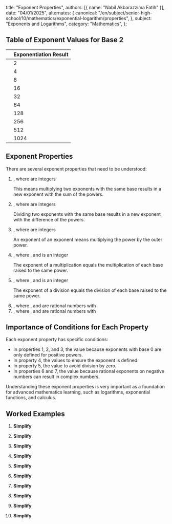   title: "Exponent Properties",
  authors: [{ name: "Nabil Akbarazzima Fatih" }],
  date: "04/01/2025",
  alternates: {
    canonical:
      "/en/subject/senior-high-school/10/mathematics/exponential-logarithm/properties",
  },
  subject: "Exponents and Logarithms",
  category: "Mathematics",
};

## Table of Exponent Values for Base 2

| <InlineMath math="2^n" />    | Exponentiation Result |
| ---------------------------- | --------------------- |
| <InlineMath math="2^1" />    | 2                     |
| <InlineMath math="2^2" />    | 4                     |
| <InlineMath math="2^3" />    | 8                     |
| <InlineMath math="2^4" />    | 16                    |
| <InlineMath math="2^5" />    | 32                    |
| <InlineMath math="2^6" />    | 64                    |
| <InlineMath math="2^7" />    | 128                   |
| <InlineMath math="2^8" />    | 256                   |
| <InlineMath math="2^9" />    | 512                   |
| <InlineMath math="2^{10}" /> | 1024                  |

## Exponent Properties

There are several exponent properties that need to be understood:

1. <InlineMath math="a^m \cdot a^n = a^{m+n}" />, where <InlineMath math="a \neq 0, m, n" /> are
   integers

   This means multiplying two exponents with the same base results in a new exponent with the sum of the powers.

2. <InlineMath math="\frac{a^m}{a^n} = a^{m-n}" />, where <InlineMath math="a \neq 0, m, n" /> are
   integers

   Dividing two exponents with the same base results in a new exponent with the difference of the powers.

3. <InlineMath math="(a^m)^n = a^{m \times n}" />, where <InlineMath math="a \neq 0, m, n" /> are
   integers

   An exponent of an exponent means multiplying the power by the outer power.

4. <InlineMath math="(ab)^m = a^m \times b^m" />, where <InlineMath math="a, b \neq 0" />
   , and <InlineMath math="m" /> is an integer

   The exponent of a multiplication equals the multiplication of each base raised to the same power.

5. <InlineMath math="\left(\frac{a}{b}\right)^m = \frac{a^m}{b^m}" />, where <InlineMath math="b \neq 0" />
   , and <InlineMath math="m" /> is an integer

   The exponent of a division equals the division of each base raised to the same power.

6. <InlineMath math="(a^\frac{m}{n})^p \cdot (a^\frac{p}{n}) = (a)^\frac{m+p}{n}" />
   , where <InlineMath math="a > 0" />, <InlineMath math="\frac{m}{n}" /> and <InlineMath math="\frac{p}{n}" /> are
   rational numbers with <InlineMath math="n \neq 0" />

7. <InlineMath math="(a^\frac{m}{n}) \cdot (a^\frac{p}{q}) = (a)^\frac{m \cdot q + p \cdot n}{n \cdot q}" />
   , where <InlineMath math="a > 0" />, <InlineMath math="\frac{m}{n}" /> and <InlineMath math="\frac{p}{q}" /> are
   rational numbers with <InlineMath math="n, q \neq 0" />

## Importance of Conditions for Each Property

Each exponent property has specific conditions:

- In properties 1, 2, and 3, the value <InlineMath math="a \neq 0" /> because exponents with base 0 are only defined for positive powers.
- In property 4, the values <InlineMath math="a, b \neq 0" /> to ensure the exponent is defined.
- In property 5, the value <InlineMath math="b \neq 0" /> to avoid division by zero.
- In properties 6 and 7, the value <InlineMath math="a > 0" /> because rational exponents on negative numbers can result in complex numbers.

Understanding these exponent properties is very important as a foundation for advanced mathematics learning, such as logarithms, exponential functions, and calculus.

## Worked Examples

1. **Simplify <InlineMath math="\frac{2^5 \times 2^3}{2^2}" />**

   <BlockMath math="\frac{2^5 \times 2^3}{2^2} = \frac{2^{5+3}}{2^2} = \frac{2^8}{2^2} = 2^{8-2} = 2^6 = 64" />

2. **Simplify <InlineMath math="2^2 \cdot 2^3" />**

   <BlockMath math="2^2 \cdot 2^3 = 2^{2+3} = 2^5 = 32" />

3. **Simplify <InlineMath math="2^5 \cdot 2^2" />**

   <BlockMath math="2^5 \cdot 2^2 = 2^{5+2} = 2^7 = 128" />

4. **Simplify <InlineMath math="2^3 \cdot 2^7" />**

   <BlockMath math="2^3 \cdot 2^7 = 2^{3+7} = 2^{10} = 1024" />

5. **Simplify <InlineMath math="\frac{2^8}{2^6}" />**

   <BlockMath math="\frac{2^8}{2^6} = 2^{8-6} = 2^2 = 4" />

6. **Simplify <InlineMath math="\frac{2^{10}}{2^3}" />**

   <BlockMath math="\frac{2^{10}}{2^3} = 2^{10-3} = 2^7 = 128" />

7. **Simplify <InlineMath math="\frac{2^6}{2^4}" />**

   <BlockMath math="\frac{2^6}{2^4} = 2^{6-4} = 2^2 = 4" />

8. **Simplify <InlineMath math="(2^3)^3" />**

   <BlockMath math="(2^3)^3 = 2^{3 \times 3} = 2^9 = 512" />

9. **Simplify <InlineMath math="(2^4)^2" />**

   <BlockMath math="(2^4)^2 = 2^{4 \times 2} = 2^8 = 256" />

10. **Simplify <InlineMath math="(2^2)^5" />**
    <BlockMath math="(2^2)^5 = 2^{2 \times 5} = 2^{10} = 1024" />

